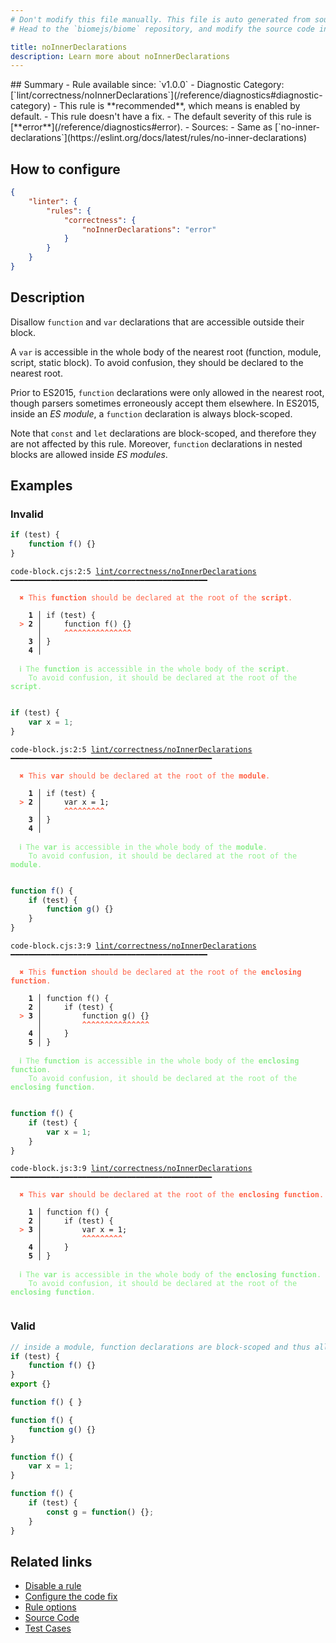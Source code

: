 ```yaml
---
# Don't modify this file manually. This file is auto generated from source, and you will lose your changes next time the website is built.
# Head to the `biomejs/biome` repository, and modify the source code in there.

title: noInnerDeclarations
description: Learn more about noInnerDeclarations
---
```


<Tabs>
<TabItem label="JavaScript (and super languages)" icon="seti:javascript">
## Summary
- Rule available since: `v1.0.0`
- Diagnostic Category: [`lint/correctness/noInnerDeclarations`](/reference/diagnostics#diagnostic-category)
- This rule is **recommended**, which means is enabled by default.
- This rule doesn't have a fix.
- The default severity of this rule is [**error**](/reference/diagnostics#error).
- Sources: 
  - Same as [`no-inner-declarations`](https://eslint.org/docs/latest/rules/no-inner-declarations)

## How to configure
```json title="biome.json"
{
	"linter": {
		"rules": {
			"correctness": {
				"noInnerDeclarations": "error"
			}
		}
	}
}

```
## Description
Disallow `function` and `var` declarations that are accessible outside their block.

A `var` is accessible in the whole body of the nearest root (function, module, script, static block).
To avoid confusion, they should be declared to the nearest root.

Prior to ES2015, `function` declarations were only allowed in the nearest root,
though parsers sometimes erroneously accept them elsewhere.
In ES2015, inside an _ES module_, a `function` declaration is always block-scoped.

Note that `const` and `let` declarations are block-scoped,
and therefore they are not affected by this rule.
Moreover, `function` declarations in nested blocks are allowed inside _ES modules_.

## Examples

### Invalid

```cjs
if (test) {
    function f() {}
}
```

<pre class="language-text"><code class="language-text">code-block.cjs:2:5 <a href="https://biomejs.dev/linter/rules/no-inner-declarations">lint/correctness/noInnerDeclarations</a> ━━━━━━━━━━━━━━━━━━━━━━━━━━━━━━━━━━━━━━━━━━━━<br /><br />  <strong><span style="color: Tomato;">✖</span></strong> <span style="color: Tomato;">This </span><span style="color: Tomato;"><strong>function</strong></span><span style="color: Tomato;"> should be declared at the root of the </span><span style="color: Tomato;"><strong>script</strong></span><span style="color: Tomato;">.</span><br />  <br />    <strong>1 │ </strong>if (test) &#123;<br />  <strong><span style="color: Tomato;">&gt;</span></strong> <strong>2 │ </strong>    function f() &#123;&#125;<br />   <strong>   │ </strong>    <strong><span style="color: Tomato;">^</span></strong><strong><span style="color: Tomato;">^</span></strong><strong><span style="color: Tomato;">^</span></strong><strong><span style="color: Tomato;">^</span></strong><strong><span style="color: Tomato;">^</span></strong><strong><span style="color: Tomato;">^</span></strong><strong><span style="color: Tomato;">^</span></strong><strong><span style="color: Tomato;">^</span></strong><strong><span style="color: Tomato;">^</span></strong><strong><span style="color: Tomato;">^</span></strong><strong><span style="color: Tomato;">^</span></strong><strong><span style="color: Tomato;">^</span></strong><strong><span style="color: Tomato;">^</span></strong><strong><span style="color: Tomato;">^</span></strong><strong><span style="color: Tomato;">^</span></strong><br />    <strong>3 │ </strong>&#125;<br />    <strong>4 │ </strong><br />  <br />  <strong><span style="color: lightgreen;">ℹ</span></strong> <span style="color: lightgreen;">The </span><span style="color: lightgreen;"><strong>function</strong></span><span style="color: lightgreen;"> is accessible in the whole body of the </span><span style="color: lightgreen;"><strong>script</strong></span><span style="color: lightgreen;">.<br /></span>    <span style="color: lightgreen;">To avoid confusion, it should be declared at the root of the </span><span style="color: lightgreen;"><strong>script</strong></span><span style="color: lightgreen;">.</span><br />  <br /></code></pre>

```js
if (test) {
    var x = 1;
}
```

<pre class="language-text"><code class="language-text">code-block.js:2:5 <a href="https://biomejs.dev/linter/rules/no-inner-declarations">lint/correctness/noInnerDeclarations</a> ━━━━━━━━━━━━━━━━━━━━━━━━━━━━━━━━━━━━━━━━━━━━━<br /><br />  <strong><span style="color: Tomato;">✖</span></strong> <span style="color: Tomato;">This </span><span style="color: Tomato;"><strong>var</strong></span><span style="color: Tomato;"> should be declared at the root of the </span><span style="color: Tomato;"><strong>module</strong></span><span style="color: Tomato;">.</span><br />  <br />    <strong>1 │ </strong>if (test) &#123;<br />  <strong><span style="color: Tomato;">&gt;</span></strong> <strong>2 │ </strong>    var x = 1;<br />   <strong>   │ </strong>    <strong><span style="color: Tomato;">^</span></strong><strong><span style="color: Tomato;">^</span></strong><strong><span style="color: Tomato;">^</span></strong><strong><span style="color: Tomato;">^</span></strong><strong><span style="color: Tomato;">^</span></strong><strong><span style="color: Tomato;">^</span></strong><strong><span style="color: Tomato;">^</span></strong><strong><span style="color: Tomato;">^</span></strong><strong><span style="color: Tomato;">^</span></strong><br />    <strong>3 │ </strong>&#125;<br />    <strong>4 │ </strong><br />  <br />  <strong><span style="color: lightgreen;">ℹ</span></strong> <span style="color: lightgreen;">The </span><span style="color: lightgreen;"><strong>var</strong></span><span style="color: lightgreen;"> is accessible in the whole body of the </span><span style="color: lightgreen;"><strong>module</strong></span><span style="color: lightgreen;">.<br /></span>    <span style="color: lightgreen;">To avoid confusion, it should be declared at the root of the </span><span style="color: lightgreen;"><strong>module</strong></span><span style="color: lightgreen;">.</span><br />  <br /></code></pre>

```cjs
function f() {
    if (test) {
        function g() {}
    }
}
```

<pre class="language-text"><code class="language-text">code-block.cjs:3:9 <a href="https://biomejs.dev/linter/rules/no-inner-declarations">lint/correctness/noInnerDeclarations</a> ━━━━━━━━━━━━━━━━━━━━━━━━━━━━━━━━━━━━━━━━━━━━<br /><br />  <strong><span style="color: Tomato;">✖</span></strong> <span style="color: Tomato;">This </span><span style="color: Tomato;"><strong>function</strong></span><span style="color: Tomato;"> should be declared at the root of the </span><span style="color: Tomato;"><strong>enclosing function</strong></span><span style="color: Tomato;">.</span><br />  <br />    <strong>1 │ </strong>function f() &#123;<br />    <strong>2 │ </strong>    if (test) &#123;<br />  <strong><span style="color: Tomato;">&gt;</span></strong> <strong>3 │ </strong>        function g() &#123;&#125;<br />   <strong>   │ </strong>        <strong><span style="color: Tomato;">^</span></strong><strong><span style="color: Tomato;">^</span></strong><strong><span style="color: Tomato;">^</span></strong><strong><span style="color: Tomato;">^</span></strong><strong><span style="color: Tomato;">^</span></strong><strong><span style="color: Tomato;">^</span></strong><strong><span style="color: Tomato;">^</span></strong><strong><span style="color: Tomato;">^</span></strong><strong><span style="color: Tomato;">^</span></strong><strong><span style="color: Tomato;">^</span></strong><strong><span style="color: Tomato;">^</span></strong><strong><span style="color: Tomato;">^</span></strong><strong><span style="color: Tomato;">^</span></strong><strong><span style="color: Tomato;">^</span></strong><strong><span style="color: Tomato;">^</span></strong><br />    <strong>4 │ </strong>    &#125;<br />    <strong>5 │ </strong>&#125;<br />  <br />  <strong><span style="color: lightgreen;">ℹ</span></strong> <span style="color: lightgreen;">The </span><span style="color: lightgreen;"><strong>function</strong></span><span style="color: lightgreen;"> is accessible in the whole body of the </span><span style="color: lightgreen;"><strong>enclosing function</strong></span><span style="color: lightgreen;">.<br /></span>    <span style="color: lightgreen;">To avoid confusion, it should be declared at the root of the </span><span style="color: lightgreen;"><strong>enclosing function</strong></span><span style="color: lightgreen;">.</span><br />  <br /></code></pre>

```js
function f() {
    if (test) {
        var x = 1;
    }
}
```

<pre class="language-text"><code class="language-text">code-block.js:3:9 <a href="https://biomejs.dev/linter/rules/no-inner-declarations">lint/correctness/noInnerDeclarations</a> ━━━━━━━━━━━━━━━━━━━━━━━━━━━━━━━━━━━━━━━━━━━━━<br /><br />  <strong><span style="color: Tomato;">✖</span></strong> <span style="color: Tomato;">This </span><span style="color: Tomato;"><strong>var</strong></span><span style="color: Tomato;"> should be declared at the root of the </span><span style="color: Tomato;"><strong>enclosing function</strong></span><span style="color: Tomato;">.</span><br />  <br />    <strong>1 │ </strong>function f() &#123;<br />    <strong>2 │ </strong>    if (test) &#123;<br />  <strong><span style="color: Tomato;">&gt;</span></strong> <strong>3 │ </strong>        var x = 1;<br />   <strong>   │ </strong>        <strong><span style="color: Tomato;">^</span></strong><strong><span style="color: Tomato;">^</span></strong><strong><span style="color: Tomato;">^</span></strong><strong><span style="color: Tomato;">^</span></strong><strong><span style="color: Tomato;">^</span></strong><strong><span style="color: Tomato;">^</span></strong><strong><span style="color: Tomato;">^</span></strong><strong><span style="color: Tomato;">^</span></strong><strong><span style="color: Tomato;">^</span></strong><br />    <strong>4 │ </strong>    &#125;<br />    <strong>5 │ </strong>&#125;<br />  <br />  <strong><span style="color: lightgreen;">ℹ</span></strong> <span style="color: lightgreen;">The </span><span style="color: lightgreen;"><strong>var</strong></span><span style="color: lightgreen;"> is accessible in the whole body of the </span><span style="color: lightgreen;"><strong>enclosing function</strong></span><span style="color: lightgreen;">.<br /></span>    <span style="color: lightgreen;">To avoid confusion, it should be declared at the root of the </span><span style="color: lightgreen;"><strong>enclosing function</strong></span><span style="color: lightgreen;">.</span><br />  <br /></code></pre>

### Valid

```js
// inside a module, function declarations are block-scoped and thus allowed.
if (test) {
    function f() {}
}
export {}
```

```js
function f() { }
```

```js
function f() {
    function g() {}
}
```

```js
function f() {
    var x = 1;
}
```

```js
function f() {
    if (test) {
        const g = function() {};
    }
}
```

## Related links

- [Disable a rule](/linter/#disable-a-rule)
- [Configure the code fix](/linter#configure-the-code-fix)
- [Rule options](/linter/#rule-options)
- [Source Code](https://github.com/biomejs/biome/blob/main/crates/biome_js_analyze/src/lint/correctness/no_inner_declarations.rs)
- [Test Cases](https://github.com/biomejs/biome/blob/main/crates/biome_js_analyze/tests/specs/correctness/noInnerDeclarations)

</TabItem>
</Tabs>

